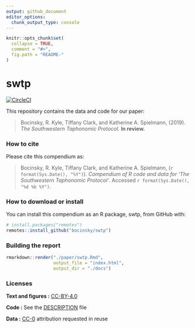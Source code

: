 ```yaml
---
output: github_document
editor_options: 
  chunk_output_type: console
---
```


<!-- README.md is generated from README.Rmd. Please edit that file -->

```r
knitr::opts_chunk$set(
  collapse = TRUE,
  comment = "#>",
  fig.path = "README-"
)
```

# swtp

[![CircleCI](https://circleci.com/gh/bocinsky/swtp.svg?style=shield&circle-token=182c3ee96956e3cc5eac1044a4c177ac28d39d91)](https://circleci.com/gh/bocinsky/swtp)

This repository contains the data and code for our paper:

> Bocinsky, R. Kyle, Tiffany Clark, and Katherine A. Spielmann, (2019). _The Southwestern Taphonomic Protocol_. **In review.**

### How to cite

Please cite this compendium as:

> Bocinsky, R. Kyle, Tiffany Clark, and Katherine A. Spielmann, (`r format(Sys.Date(), "%Y")`). _Compendium of R code and data for 'The Southwestern Taphonomic Protocol'_. Accessed `r format(Sys.Date(), "%d %b %Y")`.

### How to download or install

You can install this compendium as an R package, swtp, from GitHub with:
```r
# install.packages("remotes")
remotes::install_github("bocinsky/swtp")
```

### Building the report
```r
rmarkdown::render("./paper/swtp.Rmd", 
                  output_file = "index.html", 
                  output_dir = "./docs")
```

### Licenses

**Text and figures :**  [CC-BY-4.0](http://creativecommons.org/licenses/by/4.0/)

**Code :** See the [DESCRIPTION](DESCRIPTION) file

**Data :** [CC-0](http://creativecommons.org/publicdomain/zero/1.0/) attribution requested in reuse
